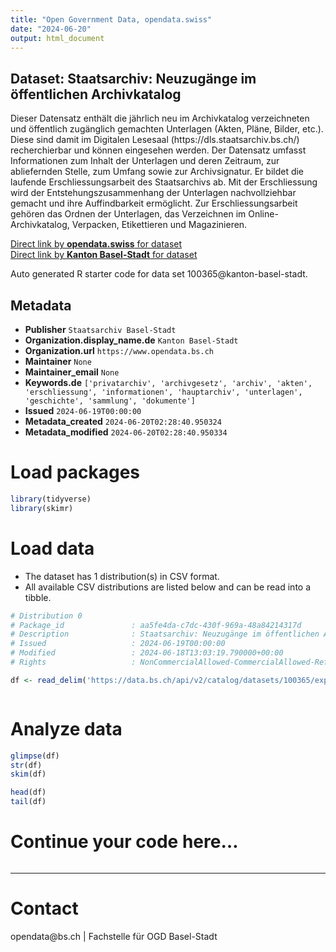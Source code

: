 ```yaml
---
title: "Open Government Data, opendata.swiss"
date: "2024-06-20"
output: html_document
---
```


## Dataset: Staatsarchiv: Neuzugänge im öffentlichen Archivkatalog

Dieser Datensatz enthält die jährlich neu im Archivkatalog
verzeichneten und öffentlich zugänglich gemachten Unterlagen (Akten, Pläne,
Bilder, etc.). Diese sind damit im Digitalen Lesesaal (https://dls.staatsarchiv.bs.ch/) recherchierbar und
können eingesehen werden. Der Datensatz umfasst Informationen zum Inhalt der
Unterlagen und deren Zeitraum, zur abliefernden Stelle, zum Umfang sowie zur
Archivsignatur. Er bildet die laufende Erschliessungsarbeit des
Staatsarchivs ab. Mit der Erschliessung wird der Entstehungszusammenhang der
Unterlagen nachvollziehbar gemacht und ihre Auffindbarkeit ermöglicht. Zur
Erschliessungsarbeit gehören das Ordnen der Unterlagen, das Verzeichnen im
Online-Archivkatalog, Verpacken, Etikettieren und Magazinieren.

[Direct link by **opendata.swiss** for dataset](https://opendata.swiss/de/dataset/staatsarchiv-neuzugange-im-offentlichen-archivkatalog)<br>
[Direct link by **Kanton Basel-Stadt** for dataset](https://data.bs.ch/explore/dataset/100365/)

Auto generated R starter code for data set 100365@kanton-basel-stadt.

## Metadata

- **Publisher** `Staatsarchiv Basel-Stadt`
- **Organization.display_name.de** `Kanton Basel-Stadt`
- **Organization.url** `https://www.opendata.bs.ch`
- **Maintainer** `None`
- **Maintainer_email** `None`
- **Keywords.de** `['privatarchiv', 'archivgesetz', 'archiv', 'akten', 'erschliessung', 'informationen', 'hauptarchiv', 'unterlagen', 'geschichte', 'sammlung', 'dokumente']`
- **Issued** `2024-06-19T00:00:00`
- **Metadata_created** `2024-06-20T02:28:40.950324`
- **Metadata_modified** `2024-06-20T02:28:40.950334`


# Load packages

```r

library(tidyverse)
library(skimr)

```

# Load data

-   The dataset has 1 distribution(s) in CSV format.
-   All available CSV distributions are listed below and can be read into a tibble.

```r

# Distribution 0
# Package_id               : aa5fe4da-c7dc-430f-969a-48a84214317d
# Description              : Staatsarchiv: Neuzugänge im öffentlichen Archivkatalog (csv)
# Issued                   : 2024-06-19T00:00:00
# Modified                 : 2024-06-18T13:03:19.790000+00:00
# Rights                   : NonCommercialAllowed-CommercialAllowed-ReferenceNotRequired

df <- read_delim('https://data.bs.ch/api/v2/catalog/datasets/100365/exports/csv')



```

# Analyze data

```r

glimpse(df)
str(df)
skim(df)

head(df)
tail(df)

```

# Continue your code here...

```r

```

------------------------------------------------------------------------

# Contact

opendata@bs.ch | Fachstelle für OGD Basel-Stadt
